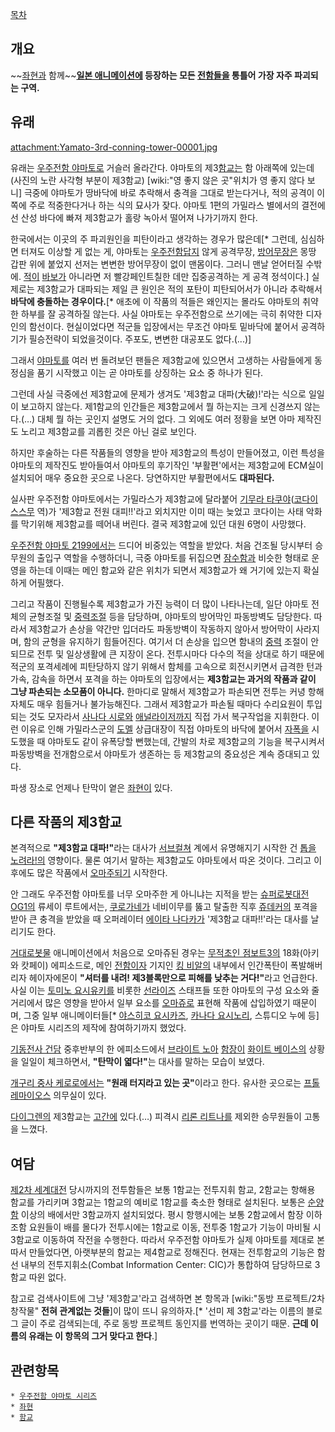[[목차]]
== 개요 ==
~~[[브라이트 노아|좌현]]과 함께~~'''[[일본 애니메이션]]에 등장하는 모든 [[전함]]들을 통틀어 가장 자주 파괴되는 구역.'''

== 유래 ==
attachment:Yamato-3rd-conning-tower-00001.jpg

유래는 [[우주전함 야마토]]로 거슬러 올라간다. 야마토의 제3[[브리지#s-4|함교]]는 함 아래쪽에 있는데 (사진의 노란 사각형 부분이 제3함교) [wiki:"영 좋지 않은 곳"위치가 영 좋지 않다 보니] 극중에 야마토가 땅바닥에 바로 추락해서 충격을 그대로 받는다거나, 적의 공격이 이쪽에 주로 적중한다거나 하는 식의 묘사가 잦다. 야마토 1편의 가밀라스 별에서의 결전에선 산성 바다에 빠져 제3함교가 홀랑 녹아서 떨어져 나가기까지 한다.

한국에서는 이곳의 주 파괴원인을 피탄이라고 생각하는 경우가 많은데[* 그런데, 심심하면 터져도 이상할 게 없는 게, 야마토는 [[우주]]전함답지 않게 공격무장, [[방어]]무장은 몽땅 갑판 위에 붙었지 선저는 변변한 방어무장이 없이 맨몸이다. 그러니 맨날 얻어터질 수밖에. [[적]]이 [[바보]]가 아니라면 저 빨강페인트칠한 데만 집중공격하는 게 공격 정석이다.] 실제로는 제3함교가 대파되는 제일 큰 원인은 적의 포탄이 피탄되어서가 아니라 추락해서 '''바닥에 충돌하는 경우이다.'''[* 애초에 이 작품의 적들은 왜인지는 몰라도 야마토의 취약한 하부를 잘 공격하질 않는다. 사실 야마토는 우주전함으로 쓰기에는 극히 취약한 디자인의 함선이다. 현실이었다면 적군들 입장에서는 무조건 야마토 밑바닥에 붙어서 공격하기가 필승전략이 되었을것이다. 주포도, 변변한 대공포도 없다.(...)]

그래서 [[야마토]]를 여러 번 돌려보던 팬들은 제3함교에 있으면서 고생하는 사람들에게 동정심을 품기 시작했고 이는 곧 야마토를 상징하는 요소 중 하나가 된다.

그런데 사실 극중에선 제3함교에 문제가 생겨도 '제3함교 대파(大破)!'라는 식으로 일일이 보고하지 않는다. 제1함교의 인간들은 제3함교에서 뭘 하는지는 크게 신경쓰지 않는다.(…) 대체 뭘 하는 곳인지 설명도 거의 없다. 그 외에도 여러 정황을 보면 아마 제작진도 노리고 제3함교를 괴롭힌 것은 아닌 걸로 보인다.

하지만 후술하는 다른 작품들의 영향을 받아 제3함교의 특성이 만들어졌고, 이런 특성을 야마토의 제작진도 받아들여서 야마토의 후기작인 '부활편'에서는 제3함교에 ECM실이 설치되어 매우 중요한 곳으로 나온다. 당연하지만 부활편에서도 '''대파된다.'''

실사판 우주전함 야마토에서는 가밀라스가 제3함교에 달라붙어 [[기무라 타쿠야]]([[코다이 스스무]] 역)가 '제3함교 전원 대피!!'라고 외치지만 이미 때는 늦었고 코다이는 사태 악화를 막기위해 제3함교를 떼어내 버린다. 결국 제3함교에 있던 대원 6명이 사망했다.

[[우주전함 야마토 2199]]에서는 드디어 비중있는 역할을 받았다. 처음 건조될 당시부터 승무원의 출입구 역할을 수행하더니, 극중 야마토를 뒤집으면 [[잠수함]]과 비슷한 형태로 운영을 하는데 이때는 메인 함교와 같은 위치가 되면서 제3함교가 왜 거기에 있는지 확실하게 어필했다.

그리고 작품이 진행될수록 제3함교가 가진 능력이 더 많이 나타나는데, 일단 야마토 전체의 균형조절 및 [[중력]]조절 등을 담당하며, 야마토의 방어막인 파동방벽도 담당한다. 따라서 제3함교가 손상을 약간만 입더라도 파동방벽이 작동하지 않아서 방어막이 사라지며, 함의 균형을 유지하기 힘들어진다. 여기서 더 손상을 입으면 함내의 [[중력]] 조절이 안되므로 전투 및 일상생활에 큰 지장이 온다. 전투시마다 다수의 적을 상대로 하기 때문에 적군의 포격세례에 피탄당하지 않기 위해서 함체를 고속으로 회전시키면서 급격한 턴과 가속, 감속을 하면서 포격을 하는 야마토의 입장에서는 '''제3함교는 과거의 작품과 같이 그냥 파손되는 소모품이 아니다.''' 한마디로 말해서 제3함교가 파손되면 전투는 커녕 항해 자체도 매우 힘들거나 불가능해진다. 그래서 제3함교가 파손될 때마다 수리요원이 투입되는 것도 모자라서 [[사나다 시로]]와 [[애널라이저]]까지 직접 가서 복구작업을 지휘한다. 이런 이유로 인해 가밀라스군의 [[도멜]] 상급대장이 직접 야마토의 바닥에 붙어서 [[자폭]]을 시도했을 때 야마토도 같이 유폭당할 뻔했는데, 간발의 차로 제3함교의 기능을 복구시켜서 파동방벽을 전개함으로서 야마토가 생존하는 등 제3함교의 중요성은 계속 증대되고 있다.

파생 장소로 언제나 탄막이 옅은 [[좌현]]이 있다.

== 다른 작품의 제3함교 == 
본격적으로 '''"제3함교 대파!"'''라는 대사가 [[서브컬쳐]] 계에서 유명해지기 시작한 건 [[톱을 노려라!]]의 영향이다. 물론 여기서 말하는 제3함교도 야마토에서 따온 것이다. 그리고 이후에도 많은 작품에서 [[오마주]]되기 시작한다.

안 그래도 우주전함 야마토를 너무 오마주한 게 아니냐는 지적을 받는 [[슈퍼로봇대전 OG1]]의 류세이 루트에서는, [[쿠로가네]]가 네비이무를 뚫고 탈출한 직후 [[쥬데커]]의 포격을 받아 큰 충격을 받았을 때 오퍼레이터 [[에이타 나다카]]가 '제3함교 대파!!'라는 대사를 날리기도 한다. 

[[거대로봇물]] 애니메이션에서 처음으로 오마쥬된 경우는 [[무적초인 점보트3]]의 18화(아키와 캇페이) 에피소드로, 메인 [[전함]]이자 기지인 [[킹 비알]]의 내부에서 인간폭탄이 폭발해버리자 헤이자에몬이 '''"셔터를 내려! 제3블록만으로 피해를 낮추는 거다!"'''라고 언급한다. 사실 이는 [[토미노 요시유키]]를 비롯한 [[선라이즈]] 스태프들 또한 야마토의 구성 요소와 줄거리에서 많은 영향을 받아서 일부 요소를 [[오마쥬]]로 표현해 작품에 삽입하였기 때문이며, 그중 일부 애니메이터들[* [[야스히코 요시카즈]], [[카나다 요시노리]], 스튜디오 누에 등]은 야마토 시리즈의 제작에 참여하기까지 했었다.

[[기동전사 건담]] 중후반부의 한 에피소드에서 [[브라이트 노아]] [[함장]]이 [[화이트 베이스]]의 상황을 일일이 체크하면서, '''"탄막이 엷다!"'''는 대사를 말하는 모습이 보였다.

[[개구리 중사 케로로]]에서는 '''"원래 터지라고 있는 곳"'''이라고 한다. 유사한 곳으로는 [[프톨레마이오스]] 의무실이 있다. 

[[다이그렌]]의 제3함교는 [[고간]]에 있다.(…) 피격시 [[리론 리트나]]를 제외한 승무원들이 고통을 느꼈다.

== 여담 ==
[[제2차 세계대전]] 당시까지의 전투함들은 보통 1함교는 전투지휘 함교, 2함교는 항해용 함교를 가리키며 3함교는 1함교의 예비로 1함교를 축소한 형태로 설치된다. 보통은 [[순양함]] 이상의 배에서만 3함교까지 설치되었다. 평시 항행시에는 보통 2함교에서 함장 이하 조함 요원들이 배를 몰다가 전투시에는 1함교로 이동, 전투중 1함교가 기능이 마비될 시 3함교로 이동하여 작전을 수행한다. 따라서 우주전함 야마토가 실제 야마토를 제대로 본따서 만들었다면, 아랫부분의 함교는 제4함교로 정해진다. 현재는 전투함교의 기능은 함선 내부의 전투지휘소(Combat Information Center: CIC)가 통합하여 담당하므로 3함교 따윈 없다.

참고로 검색사이트에 그냥 '제3함교'라고 검색하면 본 항목과 [wiki:"동방 프로젝트/2차 창작물" '''전혀 관계없는 것들''']이 많이 뜨니 유의하자.[* '선미 제 3함교'라는 이름의 블로그 글이 주로 검색되는데, 주로 동방 프로젝트 동인지를 번역하는 곳이기 때문. '''근데 이름의 유래는 이 항목의 그거 맞다고 한다'''.]

== 관련항목 ==
 * [[우주전함 야마토 시리즈]]
 * [[좌현]]
 * [[함교]]
